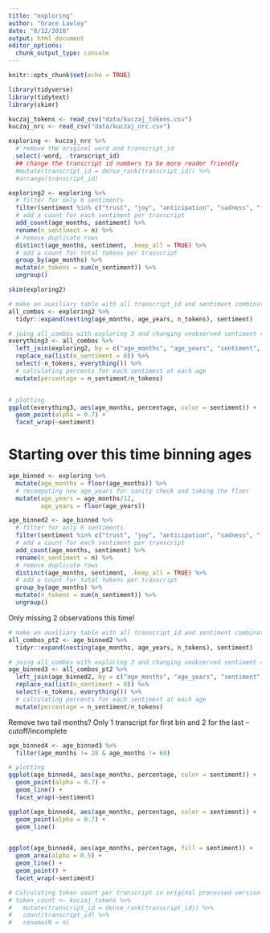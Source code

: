 ```yaml
---
title: "exploring"
author: "Grace Lawley"
date: "8/12/2018"
output: html_document
editor_options: 
  chunk_output_type: console
---
```


```r
knitr::opts_chunk$set(echo = TRUE)
```

```r
library(tidyverse)
library(tidytext)
library(skimr)
```

```r
kuczaj_tokens <- read_csv("data/kuczaj_tokens.csv")
kuczaj_nrc <- read_csv("data/kuczaj_nrc.csv")     
```


```r
exploring <- kuczaj_nrc %>% 
  # remove the original word and transcript_id
  select(-word, -transcript_id)
  ## change the transcript id numbers to be more reader friendly
  #mutate(transcript_id = dense_rank(transcript_id)) %>% 
  #arrange(transcript_id)
```


```r
exploring2 <- exploring %>% 
  # filter for only 6 sentiments
  filter(sentiment %in% c("trust", "joy", "anticipation", "sadness", "fear", "anger")) %>% 
  # add a count for each sentiment per transcript
  add_count(age_months, sentiment) %>% 
  rename(n_sentiment = n) %>% 
  # remove duplicate rows
  distinct(age_months, sentiment, .keep_all = TRUE) %>% 
  # add a count for total tokens per transcript
  group_by(age_months) %>%  
  mutate(n_tokens = sum(n_sentiment)) %>% 
  ungroup()

skim(exploring2)
```


```r
# make an auxiliary table with all transcript_id and sentiment combinations to add in zero observations
all_combos <- exploring2 %>% 
  tidyr::expand(nesting(age_months, age_years, n_tokens), sentiment)

# joing all_combos with exploring 3 and changing unobserved sentiment counts from NA to 0
everything3 <- all_combos %>% 
  left_join(exploring2, by = c("age_months", "age_years", "sentiment", "n_tokens")) %>% 
  replace_na(list(n_sentiment = 0)) %>% 
  select(-n_tokens, everything()) %>% 
  # calculating percents for each sentiment at each age
  mutate(percentage = n_sentiment/n_tokens)


# plotting
ggplot(everything3, aes(age_months, percentage, color = sentiment)) +
  geom_point(alpha = 0.7) + 
  facet_wrap(~sentiment)
```




# Starting over this time binning ages
```r
age_binned <- exploring %>% 
  mutate(age_months = floor(age_months)) %>% 
  # recomputing new age_years for sanity check and taking the floor
  mutate(age_years = age_months/12,
         age_years = floor(age_years))

age_binned2 <- age_binned %>% 
  # filter for only 6 sentiments
  filter(sentiment %in% c("trust", "joy", "anticipation", "sadness", "fear", "anger")) %>% 
  # add a count for each sentiment per transcript
  add_count(age_months, sentiment) %>% 
  rename(n_sentiment = n) %>% 
  # remove duplicate rows
  distinct(age_months, sentiment, .keep_all = TRUE) %>% 
  # add a count for total tokens per transcript
  group_by(age_months) %>%  
  mutate(n_tokens = sum(n_sentiment)) %>% 
  ungroup()

```

Only missing 2 observations this time! 
```r
# make an auxiliary table with all transcript_id and sentiment combinations to add in zero observations
all_combos_pt2 <- age_binned2 %>% 
  tidyr::expand(nesting(age_months, age_years, n_tokens), sentiment)

# joing all_combos with exploring 3 and changing unobserved sentiment counts from NA to 0
age_binned3 <- all_combos_pt2 %>% 
  left_join(age_binned2, by = c("age_months", "age_years", "sentiment", "n_tokens")) %>% 
  replace_na(list(n_sentiment = 0)) %>% 
  select(-n_tokens, everything()) %>% 
  # calculating percents for each sentiment at each age
  mutate(percentage = n_sentiment/n_tokens)
```

Remove two tail months? Only 1 transcript for first bin and 2 for the last -- cutoff/incomplete
```r
age_binned4 <- age_binned3 %>% 
  filter(age_months != 28 & age_months != 60)

# plotting
ggplot(age_binned4, aes(age_months, percentage, color = sentiment)) +
  geom_point(alpha = 0.7) + 
  geom_line() +
  facet_wrap(~sentiment)

ggplot(age_binned4, aes(age_months, percentage, color = sentiment)) +
  geom_point(alpha = 0.7) + 
  geom_line()


ggplot(age_binned4, aes(age_months, percentage, fill = sentiment)) +
  geom_area(alpha = 0.5) +
  geom_line() +
  geom_point() +
  facet_wrap(~sentiment)
```







```r
# Calculating token count per transcript in original processed version
# token_count <- kuczaj_tokens %>% 
#   mutate(transcript_id = dense_rank(transcript_id)) %>% 
#   count(transcript_id) %>% 
#   rename(N = n)
```





